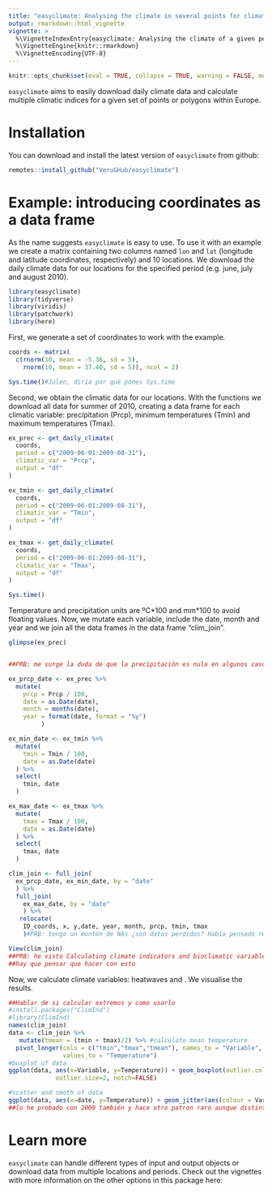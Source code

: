 ```yaml
---
title: "easyclimate: Analysing the climate in several points for climatic extremes using matrix"
output: rmarkdown::html_vignette
vignette: >
  %\VignetteIndexEntry{easyclimate: Analysing the climate of a given period using data frames}
  %\VignetteEngine{knitr::rmarkdown}
  %\VignetteEncoding{UTF-8}
---
```


```r
knitr::opts_chunk$set(eval = TRUE, collapse = TRUE, warning = FALSE, message = FALSE)
```

`easyclimate` aims to easily download daily climate data and calculate multiple climatic indices for a given set of points or polygons within Europe.

# Installation

You can download and install the latest version of `easyclimate` from github:

```r
remotes::install_github("VeruGHub/easyclimate")
```

# Example: introducing coordinates as a data frame

As the name suggests `easyclimate` is easy to use. To use it with an example we create a matrix containing two columns named `lon` and `lat` (longitude and latitude coordinates, respectively) and 10 locations. We download the daily climate data for our locations for the specified period (e.g. june, july and august 2010).

```r
library(easyclimate)
library(tidyverse)
library(viridis)
library(patchwork)
library(here)
```

First, we generate a set of coordinates to work with the example.

```r

coords <- matrix(
  c(rnorm(10, mean = -5.36, sd = 5),
    rnorm(10, mean = 37.40, sd = 5)), ncol = 2)

Sys.time()#Julen, diría por qué pones Sys.time

```

Second, we obtain the climatic data for our locations. With the functions we download all data for summer of 2010, creating a data frame for each climatic variable: precipitation (Prcp), minimum temperatures (Tmin) and maximum temperatures (Tmax).

```r
ex_prec <- get_daily_climate(
  coords, 
  period = c("2009-06-01:2009-08-31"), 
  climatic_var = "Prcp",
  output = "df"
)

ex_tmin <- get_daily_climate(
  coords,
  period = c("2009-06-01:2009-08-31"),
  climatic_var = "Tmin",
  output = "df"
)

ex_tmax <- get_daily_climate(
  coords,
  period = c("2009-06-01:2009-08-31"),
  climatic_var = "Tmax",
  output = "df"
)

Sys.time()
```

Temperature and precipitation units are ºC\*100 and mm\*100  to avoid floating values. Now, we mutate each variable, include the date, month and year and we join all the data frames in the data frame "clim_join".

```r
glimpse(ex_prec)


##PRB: me surge la duda de que la precipitación es nula en algunos casos y que no hay coordenadas

ex_prcp_date <- ex_prec %>%
  mutate(
    prcp = Prcp / 100,
    date = as.Date(date),
    month = months(date),
    year = format(date, format = "%y")
         )

ex_min_date <- ex_tmin %>%
  mutate(
    tmin = Tmin / 100,
    date = as.Date(date)
  ) %>%
  select(
    tmin, date
  )

ex_max_date <- ex_tmax %>%
  mutate(
    tmax = Tmax / 100,
    date = as.Date(date)
  ) %>%
  select(
    tmax, date
  )

clim_join <- full_join(
  ex_prcp_date, ex_min_date, by = "date"
  ) %>%
  full_join(
    ex_max_date, by = "date"
    ) %>%
   relocate(
    ID_coords, x, y,date, year, month, prcp, tmin, tmax
    )#PRB: tengo un montón de NAs ¿son datos perdidos? Había pensado reemplazarlo a cero pero creo que sería erroneo

View(clim_join)
##PRB: he visto Calculating climate indicators and bioclimatic variables: use CRAN standard packages?
##hay que pensar que hacer con esto

```

Now, we calculate climate variables: heatwaves and . We visualise the results.
 
```r
##Hablar de si calcular extremos y como usarlo
#install.packages("ClimInd")
#library(ClimInd)
names(clim_join)
data <- clim_join %>%
   mutate(tmean = (tmin + tmax)/2) %>% #calculate mean temperature
  pivot_longer(cols = c("tmin","tmax","tmean"), names_to = "Variable",
               values_to = "Temperature")
#boxplot of data
ggplot(data, aes(x=Variable, y=Temperature)) + geom_boxplot(outlier.colour="black", outlier.shape=16,
             outlier.size=2, notch=FALSE)

#scatter and smoth of data
ggplot(data, aes(x=date, y=Temperature)) + geom_jitter(aes(colour = Variable)) + geom_smooth(aes(colour = Variable))##hay en ocasiones que no hay algunas variables.
##lo he probado con 2009 también y hace otro patron raro aunque distinto, creo que los datos que están abajo son para errores. Lo comentamos en la reunión para saber vuestra opinión
```

# Learn more

`easyclimate` can handle different types of input and output objects or download data from multiple locations and periods. Check out the vignettes with more information on the other options in this package here:
